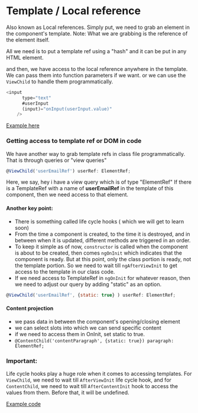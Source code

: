 # Template / Local reference 

Also known as Local references.
Simply put, we need to grab an element in the component's template.
Note: What we are grabbing is the reference of the element itself. 

All we need is to put a template ref using a "hash" and it can be put in any HTML element.

and then, we have access to the local reference anywhere in the template.
We can pass them into function parameters if we want.
or we can use the `ViewChild` to handle them programmatically.

```js 
<input
      type="text"
      #userInput
      (input)="onInput(userInput.value)"
    />
```

[Example here](https://stackblitz.com/edit/ngdocs-06-hrsvti?file=src%2Fapp%2Fapp.component.ts)

### Getting access to template ref or DOM in code 

We have another way to grab template refs in class file programmatically.
That is through queries or "view queries"

```js
@ViewChild('userEmailRef') userRef: ElementRef;
```
Here, we say, hey i have a view query which is of type "ElementRef" 
If there is a TemplateRef with a name of **userEmailRef** in the template of this component, then we need access to that element. 

#### Another key point: 

- There is something called life cycle hooks ( which we will get to learn soon)
- From the time a component is created, to the time it is destroyed, and in between when it is updated, different methods are triggered in an order. 
- To keep it simple as of now, `constructor` is called when the component is about to be created, then comes `ngOnInit` which indicates that the component is ready. But at this point, only the class portion is ready, not the template portion. So we need to wait till `ngAfterViewInit` to get access to the template in our class code.
- If we need access to TemplateRef in `ngOnInit` for whatever reason, then we need to adjust our query by adding "static" as an option. 

```js
@ViewChild('userEmailRef', {static: true} ) userRef: ElementRef;
```

#### Content projection 

- we pass data in between the component's opening/closing element 
- we can select slots into which we can send specific content
- if we need to access them in OnInit, set static to true.
- `@ContentChild('contentParagraph', {static: true}) paragraph: ElementRef;`

### Important: 

Life cycle hooks play a huge role when it comes to accessing templates. 
For `ViewChild`, we need to wait till `AfterViewInit` life cycle hook, and for `ContentChild`, we need to wait till `AfterContentInit` hook to access the values from them. Before that, it will be undefined.


[Example code](https://stackblitz.com/edit/ngdocs-07?file=src%2Fapp%2Fapp.component.html)
